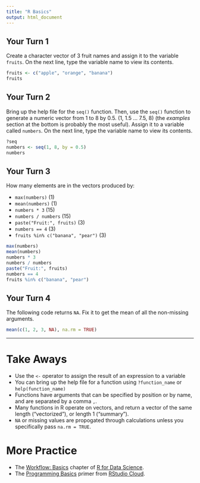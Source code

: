 ```yaml
---
title: "R Basics"
output: html_document
---
```


## Your Turn 1

Create a character vector of 3 fruit names and assign it to the variable `fruits`. On the next line, type the variable name to view its contents.

```r
fruits <- c("apple", "orange", "banana")
fruits
```

## Your Turn 2

Bring up the help file for the `seq()` function. Then, use the `seq()` function to generate a numeric vector from 1 to 8 by 0.5. (1, 1.5 ... 7.5, 8) (the _examples_ section at the bottom is probably the most useful). Assign it to a variable called `numbers`. On the next line, type the variable name to view its contents.

```r
?seq
numbers <- seq(1, 8, by = 0.5)
numbers
```

## Your Turn 3

How many elements are in the vectors produced by:

- `max(numbers)` (1)
- `mean(numbers)` (1)
- `numbers * 3` (15)
- `numbers / numbers` (15)
- `paste("Fruit:", fruits)` (3)
- `numbers == 4` (3)
- `fruits %in% c("banana", "pear")` (3)

```r
max(numbers)
mean(numbers)
numbers * 3
numbers / numbers
paste("Fruit:", fruits)
numbers == 4
fruits %in% c("banana", "pear")
```

## Your Turn 4

The following code returns `NA`. Fix it to get the mean of all the non-missing arguments.

```r
mean(c(1, 2, 3, NA), na.rm = TRUE)
```

***

# Take Aways

- Use the `<-` operator to assign the result of an expression to a variable
- You can bring up the help file for a function using `?function_name` or `help(function_name)`
- Functions have arguments that can be specified by position or by name, and are separated by a comma `,`.
- Many functions in R operate on vectors, and return a vector of the same length ("vectorized"), or length 1 ("summary").
- `NA` or missing values are propogated through calculations unless you specifically pass `na.rm = TRUE`.

# More Practice

- The [Workflow: Basics](https://r4ds.had.co.nz/workflow-basics.html) chapter of [R for Data Science](https://r4ds.had.co.nz/workflow-basics.html).
- The [Programming Basics](https://rstudio.cloud/learn/primers/1.2) primer from [RStudio Cloud](https://rstudio.cloud/).
